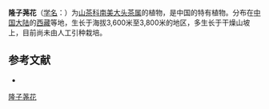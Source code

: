 {{Speciesbox
| name = 隆子荛花
| status = 
| status_system = 
| image =
| genus = Laplacea
| species = lungtzeensis
| authority = S. C. Huang
}}

'''隆子荛花'''（[[学名|学名]]：{{lang|la|''Laplacea lungtzeensis''}}）为[[山茶科|山茶科]][[南美大头茶属|南美大头茶属]]的植物，是中国的特有植物。分布在[[中国大陆|中国大陆]]的[[西藏|西藏]]等地，生长于海拔3,600米至3,800米的地区，多生长于干燥山坡上，目前尚未由人工引种栽培。

== 参考文献 ==
<div class="references-small">
* {{cite web| url =http://www.bioinfo.cn/db05/KmzwSpecies.php?action=view&id=22458| title =隆子荛花| work =《中国高等植物数据库全库》| publisher =中国科学院微生物研究所| author =昆明植物研究所| accessdate =2009-02-25| deadurl =yes| archiveurl =https://web.archive.org/web/20160305051837/http://www.bioinfo.cn/db05/KmzwSpecies.php?action=view&id=22458| archivedate =2016-03-05}}
</div>

[[Category:南美大头茶属|隆子荛花]]


{{植物小作品}}